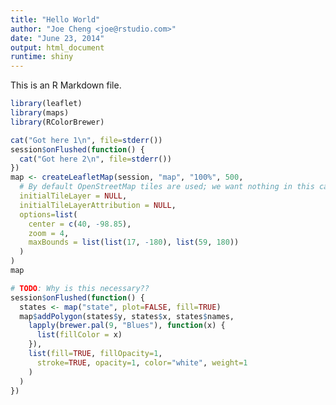 ```yaml
---
title: "Hello World"
author: "Joe Cheng <joe@rstudio.com>"
date: "June 23, 2014"
output: html_document
runtime: shiny
---
```


This is an R Markdown file.

```r
library(leaflet)
library(maps)
library(RColorBrewer)

cat("Got here 1\n", file=stderr())
session$onFlushed(function() {
  cat("Got here 2\n", file=stderr())
})
map <- createLeafletMap(session, "map", "100%", 500,
  # By default OpenStreetMap tiles are used; we want nothing in this case
  initialTileLayer = NULL,
  initialTileLayerAttribution = NULL,
  options=list(
    center = c(40, -98.85),
    zoom = 4,
    maxBounds = list(list(17, -180), list(59, 180))
  )
)
map

# TODO: Why is this necessary??
session$onFlushed(function() {
  states <- map("state", plot=FALSE, fill=TRUE)
  map$addPolygon(states$y, states$x, states$names,
    lapply(brewer.pal(9, "Blues"), function(x) {
      list(fillColor = x)
    }),
    list(fill=TRUE, fillOpacity=1, 
      stroke=TRUE, opacity=1, color="white", weight=1
    )
  )
})
```
```r

```
